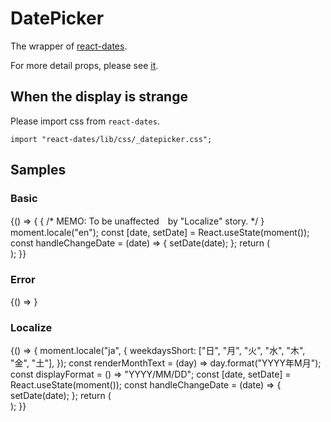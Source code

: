 
<Meta title="Components/Inputs/DatePicker" component={DatePicker} />

# DatePicker

The wrapper of [react-dates](https://github.com/airbnb/react-dates).

For more detail props, please see [it](https://github.com/airbnb/react-dates#singledatepicker).

<ArgsTable of={DatePicker} />

## When the display is strange

Please import css from `react-dates`.

```tsx
import "react-dates/lib/css/_datepicker.css";
```

## Samples

### Basic

<Canvas>
  <Story name="Basic">
    {() => {
      {
        /* MEMO: To be unaffected　by "Localize" story. */
      }
      moment.locale("en");
      const [date, setDate] = React.useState(moment());
      const handleChangeDate = (date) => {
        setDate(date);
      };
      return (
        <div style={{ height: "400px" }}>
          <DatePicker date={date} onDateChange={handleChangeDate} />
        </div>
      );
    }}
  </Story>
</Canvas>

### Error

<Canvas>
  <Story name="Error">
    {() => <DatePicker date={moment()} error={true} />}
  </Story>
</Canvas>

### Localize

<Canvas>
  <Story name="Localize">
    {() => {
      moment.locale("ja", {
        weekdaysShort: ["日", "月", "火", "水", "木", "金", "土"],
      });
      const renderMonthText = (day) => day.format("YYYY年M月");
      const displayFormat = () => "YYYY/MM/DD";
      const [date, setDate] = React.useState(moment());
      const handleChangeDate = (date) => {
        setDate(date);
      };
      return (
        <div style={{ height: "400px" }}>
          <DatePicker
            date={date}
            displayFormat={displayFormat}
            renderMonthText={renderMonthText}
            onDateChange={handleChangeDate}
          />
        </div>
      );
    }}
  </Story>
</Canvas>
